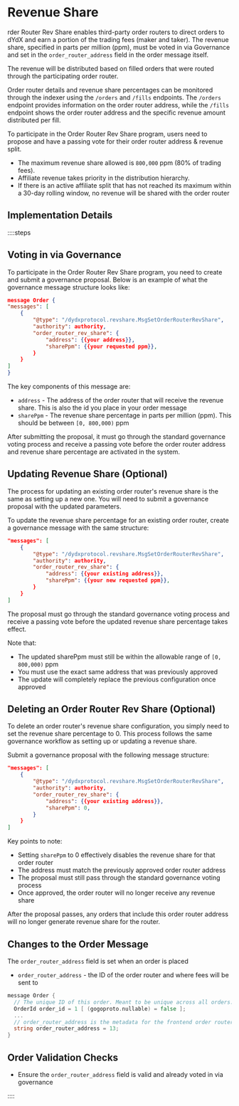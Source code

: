 # Revenue Share

rder Router Rev Share enables third-party order routers to direct orders to dYdX and earn a portion of the trading fees (maker and taker). The revenue share, specified in parts per million (ppm), must be voted in via Governance and set in the `order_router_address` field in the order message itself.

The revenue will be distributed based on filled orders that were routed through the participating order router.

Order router details and revenue share percentages can be monitored through the indexer using the `/orders` and `/fills` endpoints. The `/orders` endpoint provides information on the order router address, while the `/fills` endpoint shows the order router address and the specific revenue amount distributed per fill.

To participate in the Order Router Rev Share program, users need to propose and have a passing vote for their order router address & revenue split.

- The maximum revenue share allowed is `800,000` ppm (80% of trading fees).
- Affiliate revenue takes priority in the distribution hierarchy.
- If there is an active affiliate split that has not reached its maximum within a 30-day rolling window, no revenue will be shared with the order router

## Implementation Details

::::steps

## Voting in via Governance

To participate in the Order Router Rev Share program, you need to create and submit a governance proposal. Below is an example of what the governance message structure looks like:
```json
message Order {
"messages": [
	{
		"@type": "/dydxprotocol.revshare.MsgSetOrderRouterRevShare",
		"authority": authority,
		"order_router_rev_share": {
			"address": {{your address}},
			"sharePpm": {{your requested ppm}},
		}
	}
]
}
```
The key components of this message are:

- `address` - The address of the order router that will receive the revenue share. This is also the id you place in your order message
- `sharePpm` - The revenue share percentage in parts per million (ppm). This should be between `[0, 800,000)` ppm

After submitting the proposal, it must go through the standard governance voting process and receive a passing vote before the order router address and revenue share percentage are activated in the system.

## Updating Revenue Share (Optional)

The process for updating an existing order router's revenue share is the same as setting up a new one. You will need to submit a governance proposal with the updated parameters.

To update the revenue share percentage for an existing order router, create a governance message with the same structure:

```json
"messages": [
	{
		"@type": "/dydxprotocol.revshare.MsgSetOrderRouterRevShare",
		"authority": authority,
		"order_router_rev_share": {
			"address": {{your existing address}},
			"sharePpm": {{your new requested ppm}},
		}
	}
]
```

The proposal must go through the standard governance voting process and receive a passing vote before the updated revenue share percentage takes effect.

Note that:

- The updated sharePpm must still be within the allowable range of `[0, 800,000)` ppm
- You must use the exact same address that was previously approved
- The update will completely replace the previous configuration once approved

## Deleting an Order Router Rev Share (Optional)

To delete an order router's revenue share configuration, you simply need to set the revenue share percentage to 0. This process follows the same governance workflow as setting up or updating a revenue share.

Submit a governance proposal with the following message structure:
```json
"messages": [
	{
		"@type": "/dydxprotocol.revshare.MsgSetOrderRouterRevShare",
		"authority": authority,
		"order_router_rev_share": {
			"address": {{your existing address}},
			"sharePpm": 0,
		}
	}
]
```

Key points to note:

- Setting `sharePpm` to 0 effectively disables the revenue share for that order router
- The address must match the previously approved order router address
- The proposal must still pass through the standard governance voting process
- Once approved, the order router will no longer receive any revenue share

After the proposal passes, any orders that include this order router address will no longer generate revenue share for the router.

## Changes to the Order Message
The `order_router_address` field is set when an order is placed

- `order_router_address` - the ID of the order router and where fees will be sent to

```go
message Order {
  // The unique ID of this order. Meant to be unique across all orders.
  OrderId order_id = 1 [ (gogoproto.nullable) = false ];
  ...
  // order_router_address is the metadata for the frontend order router.
  string order_router_address = 13;
}
```

## Order Validation Checks

- Ensure the `order_router_address` field is valid and already voted in via governance

::::